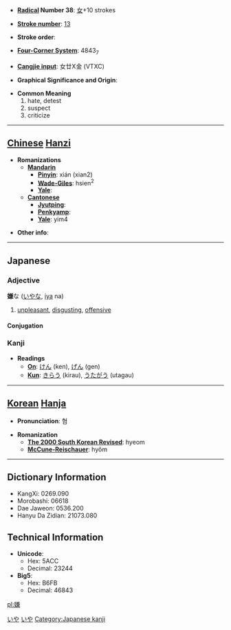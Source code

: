 * '''[[Wiktionary:Chinese radical index| Radical]] Number 38''': [[Wiktionary:Chinese radical index 女|女]]+10 strokes

* '''[[Wiktionary:Chinese total strokes index|Stroke number]]''': [[Wiktionary:Chinese total strokes index 13|13]]

* '''Stroke order''': 

* '''[[Wiktionary:Chinese four corner index|Four-Corner System]]''': 4843<sub>7</sub>

* '''[[Wiktionary:Chinese Cangjie index|Cangjie input]]''': 女廿X金 (VTXC)

* '''Graphical Significance and Origin''': 

* '''Common Meaning'''
*#hate, detest
*# suspect
*# criticize


----

== [[Chinese]] [[Hanzi]] ==

* '''Romanizations'''
** '''[[Mandarin]]'''
*** '''[[Pinyin]]''': xián (xian2)
*** '''[[Wade-Giles]]''': hsien<sup>2</sup>
*** '''[[Yale]]''': 
** '''[[Cantonese]]'''
*** '''[[Jyutping]]''':
*** '''[[Penkyamp]]''': 
*** '''[[Yale]]''': yim4

* '''Other info''': 

----

== Japanese ==
===Adjective===
'''嫌'''な ([[いや]]な, [[iya]] na)
#[[unpleasant]], [[disgusting]], [[offensive]]
====Conjugation====
{{ja-na|嫌|いや|iya}}


===Kanji===
* '''Readings'''
** '''[[On]]''': [[けん]] (ken), [[げん]] (gen)
** '''[[Kun]]''': [[きらう]] (kirau), [[うたがう]] (utagau)


----

== [[Korean]] [[Hanja]] ==

* '''Pronunciation''': 혐

* '''Romanization'''
** '''[[The 2000 South Korean Revised Romanization|The 2000 South Korean Revised]]''': hyeom
** '''[[McCune-Reischauer]]''': hyŏm

----

== Dictionary Information ==

* KangXi: 0269.090
* Morobashi: 06618
* Dae Jaweon: 0536.200
* Hanyu Da Zidian: 21073.080

== Technical Information ==

* '''Unicode''':
** Hex: 5ACC
** Decimal: 23244
* '''Big5''':
** Hex: B6FB
** Decimal: 46843

[[Category:Japanese language|いや]]
[[Category:な-Adjectives|いや]]
[[Category:Japanese kanji]]

[[pl:嫌]]